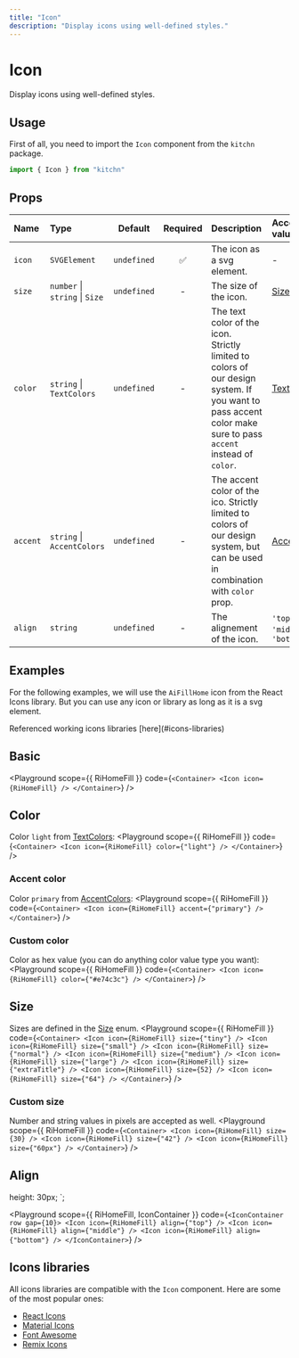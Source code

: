 ```yaml
---
title: "Icon"
description: "Display icons using well-defined styles."
---
```



# Icon

Display icons using well-defined styles.

## Usage

First of all, you need to import the `Icon` component from the `kitchn` package.

```js
import { Icon } from "kitchn"
```

## Props

| Name | Type | Default | Required | Description | Accepted values |
| :--- | :--- | :-----: | :------: | :---------- | :-------------- |
| `icon` | `SVGElement` | `undefined` | ✅ | The icon as a svg element. | - |
| `size` | `number` \| `string` \| `Size` | `undefined` | - | The size of the icon. | [Size](#size) |
| `color` | `string` \| `TextColors` | `undefined` | - | The text color of the icon. Strictly limited to colors of our design system. If you want to pass accent color make sure to pass `accent` instead of `color`. | [TextColors](/docs/guides/colors#text-colors) |
| `accent` | `string` \| `AccentColors` | `undefined` | - | The accent color of the ico. Strictly limited to colors of our design system, but can be used in combination with `color` prop. | [AccentColors](/docs/guides/colors#accent-colors) |
| `align` | `string` | `undefined` | - | The alignement of the icon. | `'top'` \| `'middle'` \| `'bottom'` |

## Examples

For the following examples, we will use the `AiFillHome` icon from the React Icons library. But you can use any icon or library as long as it is a svg element.

<Callout>
  Referenced working icons libraries [here](#icons-libraries)
</Callout>

## Basic

<Playground
  scope={{ RiHomeFill }}
  code={`
<Container>
  <Icon icon={RiHomeFill} />
</Container>
`}
/>

## Color

Color `light` from [TextColors](/docs/guides/colors#text-colors):
<Playground
  scope={{ RiHomeFill }}
  code={`
<Container>
  <Icon icon={RiHomeFill} color={"light"} />
</Container>
`}
/>

### Accent color

Color `primary` from [AccentColors](/docs/guides/colors#accent-colors):
<Playground
  scope={{ RiHomeFill }}
  code={`
<Container>
  <Icon icon={RiHomeFill} accent={"primary"} />
</Container>
`}
/>

### Custom color

Color as hex value (you can do anything color value type you want):
<Playground
  scope={{ RiHomeFill }}
  code={`
<Container>
  <Icon icon={RiHomeFill} color={"#e74c3c"} />
</Container>
`}
/>

## Size

Sizes are defined in the [Size](/docs/guides/size) enum.
<Playground
  scope={{ RiHomeFill }}
  code={`
<Container>
  <Icon icon={RiHomeFill} size={"tiny"} />
  <Icon icon={RiHomeFill} size={"small"} />
  <Icon icon={RiHomeFill} size={"normal"} />
  <Icon icon={RiHomeFill} size={"medium"} />
  <Icon icon={RiHomeFill} size={"large"} />
  <Icon icon={RiHomeFill} size={"extraTitle"} />
  <Icon icon={RiHomeFill} size={52} />
  <Icon icon={RiHomeFill} size={"64"} />
</Container>
`}
/>

### Custom size

Number and string values in pixels are accepted as well.
<Playground
  scope={{ RiHomeFill }}
  code={`
<Container>
  <Icon icon={RiHomeFill} size={30} />
  <Icon icon={RiHomeFill} size={"42"} />
  <Icon icon={RiHomeFill} size={"60px"} />
</Container>
`}
/>

## Align

  height: 30px;
`;

<Playground
  scope={{ RiHomeFill, IconContainer }}
  code={`
<IconContainer row gap={10}>
  <Icon icon={RiHomeFill} align={"top"} />
  <Icon icon={RiHomeFill} align={"middle"} />
  <Icon icon={RiHomeFill} align={"bottom"} />
</IconContainer>
`}
/>

## Icons libraries

All icons libraries are compatible with the `Icon` component. Here are some of the most popular ones:

- [React Icons](https://react-icons.github.io/react-icons/)
- [Material Icons](https://material.io/resources/icons/?style=baseline)
- [Font Awesome](https://fontawesome.com/)
- [Remix Icons](https://remixicon.com/)